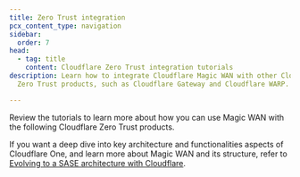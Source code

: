 ```yaml
---
title: Zero Trust integration
pcx_content_type: navigation
sidebar:
  order: 7
head:
  - tag: title
    content: Cloudflare Zero Trust integration tutorials
description: Learn how to integrate Cloudflare Magic WAN with other Cloudflare
  Zero Trust products, such as Cloudflare Gateway and Cloudflare WARP.

---
```



Review the tutorials to learn more about how you can use Magic WAN with the following Cloudflare Zero Trust products.

<DirectoryListing />

If you want a deep dive into key architecture and functionalities aspects of Cloudflare One, and learn more about Magic WAN and its structure, refer to [Evolving to a SASE architecture with Cloudflare](/reference-architecture/architectures/sase/).
